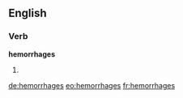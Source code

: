 ==English==

===Verb===
'''hemorrhages'''

# {{en-third-person singular of|hemorrhage}}

[[de:hemorrhages]]
[[eo:hemorrhages]]
[[fr:hemorrhages]]